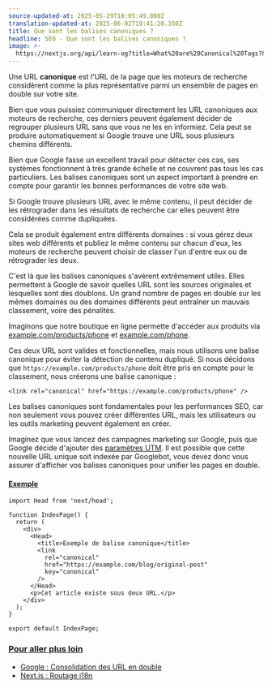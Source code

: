 ```yaml
---
source-updated-at: 2025-05-29T18:05:49.000Z
translation-updated-at: 2025-06-02T19:41:20.350Z
title: Que sont les balises canoniques ?
headline: SEO - Que sont les balises canoniques ?
image: >-
  https://nextjs.org/api/learn-og?title=What%20are%20Canonical%20Tags?&amp;chapter=9
---
```


Une URL **canonique** est l'URL de la page que les moteurs de recherche considèrent comme la plus représentative parmi un ensemble de pages en double sur votre site.

Bien que vous puissiez communiquer directement les URL canoniques aux moteurs de recherche, ces derniers peuvent également décider de regrouper plusieurs URL sans que vous ne les en informiez. Cela peut se produire automatiquement si Google trouve une URL sous plusieurs chemins différents.

Bien que Google fasse un excellent travail pour détecter ces cas, ses systèmes fonctionnent à très grande échelle et ne couvrent pas tous les cas particuliers. Les balises canoniques sont un aspect important à prendre en compte pour garantir les bonnes performances de votre site web.

Si Google trouve plusieurs URL avec le même contenu, il peut décider de les rétrograder dans les résultats de recherche car elles peuvent être considérées comme dupliquées.

Cela se produit également entre différents domaines : si vous gérez deux sites web différents et publiez le même contenu sur chacun d'eux, les moteurs de recherche peuvent choisir de classer l'un d'entre eux ou de rétrograder les deux.

C'est là que les balises canoniques s'avèrent extrêmement utiles. Elles permettent à Google de savoir quelles URL sont les sources originales et lesquelles sont des doublons. Un grand nombre de pages en double sur les mêmes domaines ou des domaines différents peut entraîner un mauvais classement, voire des pénalités.

Imaginons que notre boutique en ligne permette d'accéder aux produits via [example.com/products/phone](https://example.com/products/phone) et [example.com/phone](http://example.com/phone).

Ces deux URL sont valides et fonctionnelles, mais nous utilisons une balise canonique pour éviter la détection de contenu dupliqué. Si nous décidons que `https://example.com/products/phone` doit être pris en compte pour le classement, nous créerons une balise canonique :

```
<link rel="canonical" href="https://example.com/products/phone" />
```

Les balises canoniques sont fondamentales pour les performances SEO, car non seulement vous pouvez créer différentes URL, mais les utilisateurs ou les outils marketing peuvent également en créer.

Imaginez que vous lancez des campagnes marketing sur Google, puis que Google décide d'ajouter des [paramètres UTM](https://ga-dev-tools.appspot.com/campaign-url-builder/). Il est possible que cette nouvelle URL unique soit indexée par Googlebot, vous devez donc vous assurer d'afficher vos balises canoniques pour unifier les pages en double.

#### [Exemple](#exemple)

```
import Head from 'next/head';
 
function IndexPage() {
  return (
    <div>
      <Head>
        <title>Exemple de balise canonique</title>
        <link
          rel="canonical"
          href="https://example.com/blog/original-post"
          key="canonical"
        />
      </Head>
      <p>Cet article existe sous deux URL.</p>
    </div>
  );
}
 
export default IndexPage;
```

### [Pour aller plus loin](#pour-aller-plus-loin)

*   [Google : Consolidation des URL en double](https://developers.google.com/search/docs/advanced/crawling/consolidate-duplicate-urls)
*   [Next.js : Routage i18n](https://nextjs.org/docs/advanced-features/i18n-routing)